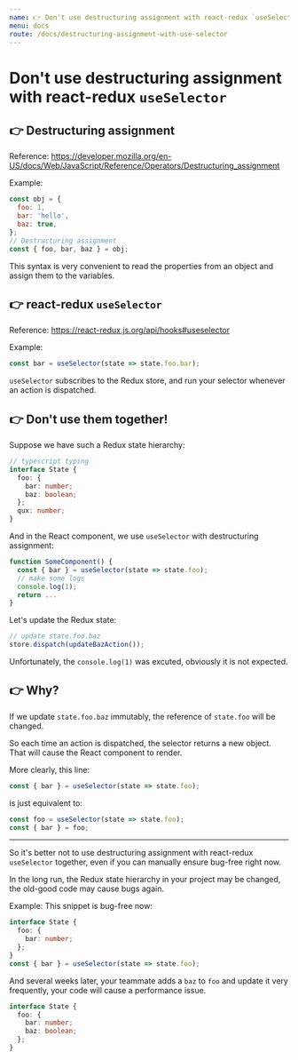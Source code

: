 ```yaml
---
name: 👉 Don't use destructuring assignment with react-redux `useSelector`
menu: docs
route: /docs/destructuring-assignment-with-use-selector
---
```


# Don't use destructuring assignment with react-redux `useSelector`

## 👉 Destructuring assignment

Reference: https://developer.mozilla.org/en-US/docs/Web/JavaScript/Reference/Operators/Destructuring_assignment

Example:

```javascript
const obj = {
  foo: 1,
  bar: 'hello',
  baz: true,
};
// Destructuring assignment
const { foo, bar, baz } = obj;
```

This syntax is very convenient to read the properties from an object and assign them to the variables.

## 👉 react-redux `useSelector`

Reference: https://react-redux.js.org/api/hooks#useselector

Example:

```javascript
const bar = useSelector(state => state.foo.bar);
```

`useSelector` subscribes to the Redux store, and run your selector whenever an action is dispatched.

## 👉 Don't use them together!

Suppose we have such a Redux state hierarchy:

```typescript
// typescript typing
interface State {
  foo: {
    bar: number;
    baz: boolean;
  };
  qux: number;
}
```

And in the React component, we use `useSelector` with destructuring assignment:

```javascript
function SomeComponent() {
  const { bar } = useSelector(state => state.foo);
  // make some logs
  console.log(1);
  return ...
}
```

Let's update the Redux state:

```javascript
// update state.foo.baz
store.dispatch(updateBazAction());
```

Unfortunately, the `console.log(1)` was excuted, obviously it is not expected.

## 👉 Why?

If we update `state.foo.baz` immutably, the reference of `state.foo` will be changed.

So each time an action is dispatched, the selector returns a new object. That will cause the React component to render.

More clearly, this line:

```javascript
const { bar } = useSelector(state => state.foo);
```

is just equivalent to:

```javascript
const foo = useSelector(state => state.foo);
const { bar } = foo;
```

---

So it's better not to use destructuring assignment with react-redux `useSelector` together, even if you can manually ensure bug-free right now.

In the long run, the Redux state hierarchy in your project may be changed, the old-good code may cause bugs again.

Example:
This snippet is bug-free now:

```typescript
interface State {
  foo: {
    bar: number;
  };
}
const { bar } = useSelector(state => state.foo);
```

And several weeks later, your teammate adds a `baz` to `foo` and update it very frequently, your code will cause a performance issue.

```typescript
interface State {
  foo: {
    bar: number;
    baz: boolean;
  };
}
```
